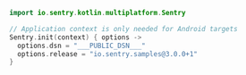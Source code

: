```kotlin
import io.sentry.kotlin.multiplatform.Sentry

// Application context is only needed for Android targets
Sentry.init(context) { options ->
  options.dsn = "___PUBLIC_DSN___"
  options.release = "io.sentry.samples@3.0.0+1"
}
```
